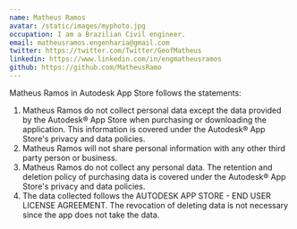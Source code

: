 ```yaml
---
name: Matheus Ramos
avatar: /static/images/myphoto.jpg
occupation: I am a Brazilian Civil engineer.
email: matheusramos.engenharia@gmail.com
twitter: https://twitter.com/Twitter/GeofMatheus
linkedin: https://www.linkedin.com/in/engmatheusramos
github: https://github.com/MatheusRamo
---
```


Matheus Ramos in Autodesk App Store follows the statements:
1. Matheus Ramos do not collect personal data except the data provided by 
the Autodesk® App Store when purchasing or downloading the application. 
This information is covered under the Autodesk® App Store's privacy and data 
policies. 
2. Matheus Ramos will not share personal information with any other third party person or business. 
3. Matheus Ramos do not collect any personal data. 
The retention and deletion policy of purchasing data is covered under the 
Autodesk® App Store's privacy and data policies. 
4. The data collected follows the AUTODESK APP STORE - END USER 
LICENSE AGREEMENT. 
The revocation of deleting data is not necessary since the app does not take the 
data. 
